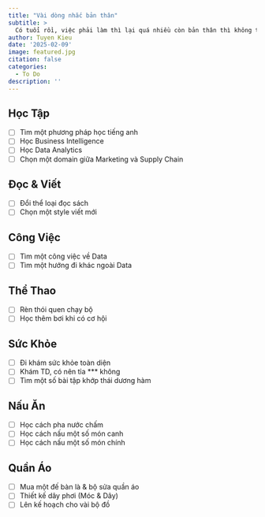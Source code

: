 ```yaml
---
title: "Vài dòng nhắc bản thân"
subtitle: >
  Có tuổi rồi, việc phải làm thì lại quá nhiều còn bản thân thì không thể nhớ hết được, đành lưu lại ở nơi này để thực hiện dần dần. 
author: Tuyen Kieu
date: '2025-02-09'
image: featured.jpg
citation: false
categories:
  - To Do
description: ''
---
```


## Học Tập

- [ ] Tìm một phương pháp học tiếng anh 
- [ ] Học Business Intelligence
- [ ] Học Data Analytics
- [ ] Chọn một domain giữa Marketing và Supply Chain

## Đọc & Viết

- [ ] Đổi thể loại đọc sách
- [ ] Chọn một style viết mới

## Công Việc

- [ ] Tìm một công việc về Data
- [ ] Tìm một hướng đi khác ngoài Data

## Thể Thao

- [ ] Rèn thói quen chạy bộ
- [ ] Học thêm bơi khi có cơ hội

## Sức Khỏe

- [ ] Đi khám sức khỏe toàn diện
- [ ] Khám TD, có nên tỉa \*\*\* không
- [ ] Tìm một số bài tập khớp thái dương hàm

## Nấu Ăn

- [ ] Học cách pha nước chấm
- [ ] Học cách nấu một số món canh
- [ ] Học cách nấu một số món chính

## Quần Áo

- [ ] Mua một đế bàn là & bộ sửa quần áo
- [ ] Thiết kế dây phơi (Móc & Dây)
- [ ] Lên kế hoạch cho vài bộ đồ
